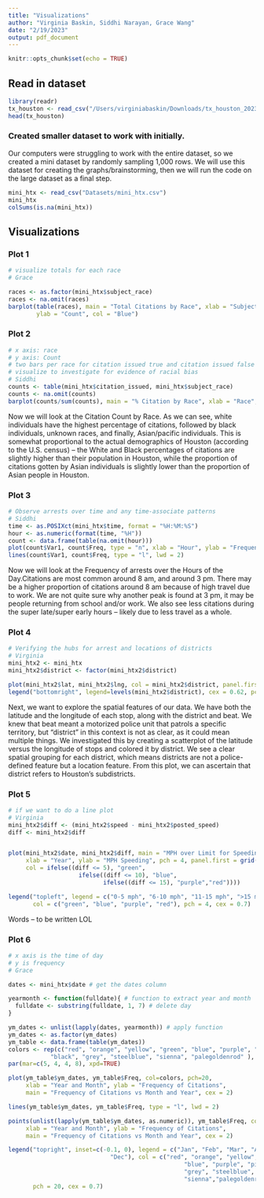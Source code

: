 ```yaml
---
title: "Visualizations"
author: "Virginia Baskin, Siddhi Narayan, Grace Wang"
date: "2/19/2023"
output: pdf_document
---
```


```r
knitr::opts_chunk$set(echo = TRUE)
```

## Read in dataset
```r
library(readr)
tx_houston <- read_csv("/Users/virginiabaskin/Downloads/tx_houston_2023_01_26.csv")
head(tx_houston)
```

### Created smaller dataset to work with initially.

Our computers were struggling to work with the entire dataset, so we created a mini dataset by randomly sampling 1,000 rows. We will use this dataset for creating the graphs/brainstorming, then we will run the code on the large dataset as a final step. 
```r
mini_htx <- read_csv("Datasets/mini_htx.csv")
mini_htx
colSums(is.na(mini_htx))
```

## Visualizations 

### Plot 1 

```r
# visualize totals for each race
# Grace

races <- as.factor(mini_htx$subject_race)
races <- na.omit(races)
barplot(table(races), main = "Total Citations by Race", xlab = "Subject Race",
        ylab = "Count", col = "Blue")


```

### Plot 2 

```r
# x axis: race
# y axis: Count
# two bars per race for citation issued true and citation issued false
# visualize to investigate for evidence of racial bias
# Siddhi
counts <- table(mini_htx$citation_issued, mini_htx$subject_race)
counts <- na.omit(counts)
barplot(counts/sum(counts), main = "% Citation by Race", xlab = "Race", ylab = "Percent", col = "blue",)
```

Now we will look at the Citation Count by Race. As we can see, white individuals have the highest percentage of citations, followed by black individuals, unknown races, and finally, Asian/pacific individuals. This is somewhat proportional to the actual demographics of Houston (according to the U.S. census) – the White and Black percentages of citations are slightly higher than their population in Houston, while the proportion of citations gotten by Asian individuals is slightly lower than the proportion of Asian people in Houston.

### Plot 3 

```r
# Observe arrests over time and any time-associate patterns
# Siddhi
time <- as.POSIXct(mini_htx$time, format = "%H:%M:%S")
hour <- as.numeric(format(time, "%H"))
count <- data.frame(table(na.omit(hour)))
plot(count$Var1, count$Freq, type = "n", xlab = "Hour", ylab = "Frequency of Arrests", main = "Frequency of arrests vs Hour in Day")
lines(count$Var1, count$Freq, type = "l", lwd = 2)
```

Now we will look at the Frequency of arrests over the Hours of the Day.Citations are most common around 8 am, and around 3 pm. There may be a higher proportion of citations around 8 am because of high travel due to work. We are not quite sure why another peak is found at 3 pm, it may be people returning from school and/or work. We also see less citations during the super late/super early hours –  likely due to less travel as a whole.


### Plot 4

```r
# Verifying the hubs for arrest and locations of districts
# Virginia
mini_htx2 <- mini_htx
mini_htx2$district <- factor(mini_htx2$district)

plot(mini_htx2$lat, mini_htx2$lng, col = mini_htx2$district, panel.first = grid(8,8),  xlim = c(29.5, 30), ylim = c(-96, -95), main = "Latitude & Longitude of Stops by District", xlab = "Latitude", ylab = "Longitude", pch=20)
legend("bottomright", legend=levels(mini_htx2$district), cex = 0.62, pch=20, col=unique(mini_htx2$district), title = "District")
```

Next, we want to explore the spatial features of our data. We have both the latitude and the longitude of each stop, along with the district and beat. We knew that beat meant a motorized police unit that patrols a specific territory, but “district” in this context is not as clear, as it could mean multiple things. We investigated this by creating a scatterplot of the latitude versus the longitude of stops and colored it by district. We see a clear spatial grouping for each district, which means districts are not a police-defined feature but a location feature. From this plot, we can ascertain that district refers to Houston's subdistricts. 

### Plot 5

```r
# if we want to do a line plot
# Virginia
mini_htx2$diff <- (mini_htx2$speed - mini_htx2$posted_speed)
diff <- mini_htx2$diff


plot(mini_htx2$date, mini_htx2$diff, main = "MPH over Limit for Speeding Citations 2014-2020", 
     xlab = "Year", ylab = "MPH Speeding", pch = 4, panel.first = grid(10,10),
     col = ifelse((diff <= 5), "green", 
                    ifelse((diff <= 10), "blue", 
                           ifelse((diff <= 15), "purple","red"))))

legend("topleft", legend = c("0-5 mph", "6-10 mph", "11-15 mph", ">15 mph"), 
       col = c("green", "blue", "purple", "red"), pch = 4, cex = 0.7)
```

Words -- to be written LOL 

### Plot 6

```r
# x axis is the time of day
# y is frequency
# Grace

dates <- mini_htx$date # get the dates column

yearmonth <- function(fulldate){ # function to extract year and month
  fulldate <- substring(fulldate, 1, 7) # delete day
}

ym_dates <- unlist(lapply(dates, yearmonth)) # apply function 
ym_dates <- as.factor(ym_dates)
ym_table <- data.frame(table(ym_dates))
colors <- rep(c("red", "orange", "yellow", "green", "blue", "purple", "pink",
            "black", "grey", "steelblue", "sienna", "palegoldenrod" ), times = 7)
par(mar=c(5, 4, 4, 8), xpd=TRUE)

plot(ym_table$ym_dates, ym_table$Freq, col=colors, pch=20, 
     xlab = "Year and Month", ylab = "Frequency of Citations", 
     main = "Frequency of Citations vs Month and Year", cex = 2)

lines(ym_table$ym_dates, ym_table$Freq, type = "l", lwd = 2)

points(unlist(lapply(ym_table$ym_dates, as.numeric)), ym_table$Freq, col=colors, pch=20, 
     xlab = "Year and Month", ylab = "Frequency of Citations", 
     main = "Frequency of Citations vs Month and Year", cex = 2)

legend("topright", inset=c(-0.1, 0), legend = c("Jan", "Feb", "Mar", "Apr", "May", "Jun", "Jul", "Aug", "Sept", "Oct", "Nov",
                             "Dec"), col = c("red", "orange", "yellow", "green", 
                                                  "blue", "purple", "pink", "black", 
                                                  "grey", "steelblue",
                                                  "sienna","palegoldenrod" ), 
       pch = 20, cex = 0.7)
```

